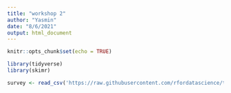 ```yaml
---
title: "workshop 2"
author: "Yasmin"
date: "8/6/2021"
output: html_document
---
```


```r
knitr::opts_chunk$set(echo = TRUE)
```

```r
library(tidyverse)
library(skimr)

survey <- read_csv('https://raw.githubusercontent.com/rfordatascience/tidytuesday/master/data/2021/2021-05-18/survey.csv')

```